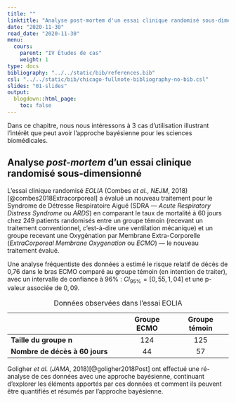 ```yaml
---
title: ""
linktitle: "Analyse post-mortem d'un essai clinique randomisé sous-dimensionné"
date: "2020-11-30"
read_date: "2020-11-30"
menu:
  cours:
    parent: "IV Études de cas"
    weight: 1
type: docs
bibliography: "../../static/bib/references.bib"
csl: "../../static/bib/chicago-fullnote-bibliography-no-bib.csl"
slides: "01-slides"
output:
  blogdown::html_page:
    toc: false
---
```


Dans ce chapitre, nous nous intéressons à 3 cas d'utilisation illustrant l'intérêt que peut avoir l'approche bayésienne pour les sciences biomédicales.

## Analyse *post-mortem* d'un essai clinique randomisé sous-dimensionné


\noindent L'essai clinique randomisé *EOLIA* (Combes *et al.*, *NEJM*, 2018) [@combes2018Extracorporeal]
a évalué un nouveau traitement pour le Syndrome de Détresse Respiratoire Aiguë (SDRA --- *Acute Respiratory Distress Syndrome* ou *ARDS*) en comparant le taux de mortalité à 60 jours chez 249 patients randomisés entre un groupe témoin (recevant un traitement conventionnel, c'est-à-dire une ventilation mécanique) et un groupe recevant une Oxygénation par Membrane Extra-Corporelle (*ExtraCorporeal Membrane Oxygenation* ou *ECMO*) --- le nouveau traitement évalué.

Une analyse fréquentiste des données a estimé le risque relatif de décès de 0,76 dans le bras ECMO comparé au groupe témoin (en intention de traiter), avec un intervalle de confiance à $96\%$ : $CI_{95\%} =[0,55, 1,04]$ et une p-valeur associée de $0,09$.

|			                                  |  **Groupe ECMO** | **Groupe témoin** |
|:--------------------------------------|:----------------:|:-----------------:|
| **Taille du groupe** $\boldsymbol{n}$ | $124$ | $125$ |
| **Nombre de décès à 60 jours**        | $44$  | $57$  |
Table: Données observées dans l'essai EOLIA


Goligher *et al.* (*JAMA*, 2018)[@goligher2018Post] ont effectué une ré-analyse de ces données avec une approche bayésienne, continuant d'explorer les éléments apportés par ces données et comment ils peuvent être quantifiés et résumés par l'approche bayésienne.


